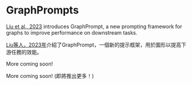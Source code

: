 # GraphPrompts

[Liu et al., 2023](https://arxiv.org/abs/2302.08043) introduces GraphPrompt, a new prompting framework for graphs to improve performance on downstream tasks.

[Liu等人，2023年](https://arxiv.org/abs/2302.08043)介紹了GraphPrompt，一個新的提示框架，用於圖形以提高下游任務的效能。

More coming soon!

More coming soon! (即將推出更多！)

